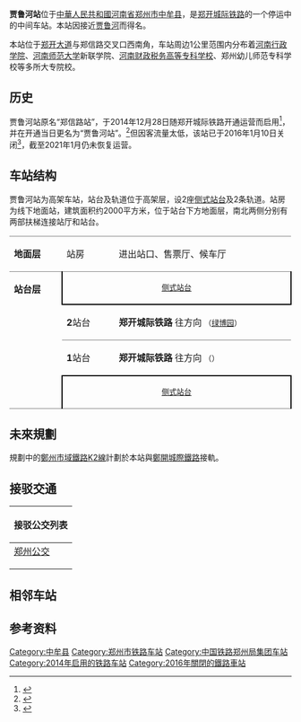 {{Infobox China railway station 
|车站名称 = 贾鲁河站
|图片 = 
|图片介绍 = 
|车站功能 = 客运站
|始建时间 = 
|开通运营 = 2014年12月28日
|closed = 2016年9月10日
|status = 停运中
|其他名称 = 
|英文名称 = Jialuhe Railway Station
|车站代码 = 
|电报码 = 
|拼音码 = 
|车站位置 = {{PRC}}[[河南省|河南省]][[郑州市|郑州市]][[中牟县|中牟县]]
|归属 = [[中国铁路郑州局集团|中国铁路郑州局集团]]
|线路 = [[郑开城际铁路|郑开城际铁路]]
|车站等级 = 
|月台数目 = 2
|侧式站台 = 2
|岛式站台 = 
|站台面 = 2
|股道数目 = 2
|坐标 = {{coord|34.7751|N|113.8496|E|type:railwaystation_region:CN|display=inline,title}}
|网站 = 
}}

'''贾鲁河站'''位于[[中華人民共和國|中華人民共和國]][[河南省|河南省]][[郑州市|郑州市]][[中牟县|中牟县]]，是[[郑开城际铁路|郑开城际铁路]]的一个停运中的中间车站。本站因接近[[贾鲁河|贾鲁河]]而得名。

本站位于[[郑开大道|郑开大道]]与郑信路交叉口西南角，车站周边1公里范围内分布着[[河南行政学院|河南行政学院]]、[[河南师范大学|河南师范大学]]新联学院、[[河南财政税务高等专科学校|河南财政税务高等专科学校]]、郑州幼儿师范专科学校等多所大专院校。

== 历史 ==
贾鲁河站原名“郑信路站”，于2014年12月28日随郑开城际铁路开通运营而启用<ref >{{cite web |url=http://news.xinhuanet.com/local/2014-12/29/c_127344119.htm |language= |title=郑开城际铁路28日开通 河南正式进入“四铁时代” |publisher=中国青年网 |date=2014年12月29日 |accessdate= |archive-date=2017年2月11日 |archive-url=https://web.archive.org/web/20170211155116/http://news.xinhuanet.com/local/2014-12/29/c_127344119.htm |dead-url=no }}</ref>，并在开通当日更名为“贾鲁河站”。<ref>{{cite web|url=http://www.dahebao.cn/news/html/153001.html|language=|title=11分钟到达第一站：贾鲁河站|publisher=大河报|date=2014-12-28|accessdate=|deadurl=yes|archiveurl=https://web.archive.org/web/20141230081446/http://www.dahebao.cn/news/html/153001.html|archivedate=2014-12-30}}</ref>但因客流量太低，该站已于2016年1月10日关闭<ref>{{cite news|title=郑开城际铁路关了两个车站 开通一年客流太少|url=http://news.dahe.cn/2016/01-12/106304813.html|publisher=大河网|date=2016-01-12|accessdate=2017-02-09|archive-date=2020-04-03|archive-url=https://web.archive.org/web/20200403005238/http://news.dahe.cn/2016/01-12/106304813.html|dead-url=no}}</ref>，截至2021年1月仍未恢复运营。

== 车站结构 ==
贾鲁河站为高架车站，站台及轨道位于高架层，设2座[[侧式站台|侧式站台]]及2条轨道。站房为线下地面站，建筑面积约2000平方米，位于站台下方地面层，南北两侧分别有两部扶梯连接站厅和站台。

{|border=0 cellspacing=0 cellpadding=3
|style="border-top:solid 1px gray;vertical-align:top;"|'''地面层'''
|style="border-top:solid 1px gray;vertical-align:top;"|站房
|style="border-top:solid 1px gray;vertical-align:top;"|进出站口、售票厅、候车厅
|-
|style="border-top:solid 1px gray;border-bottom:solid 1px gray;width:100px;vertical-align:top;" rowspan=4|'''站台层'''
|style="border-top:solid 1px gray;border-right:solid 2px black;border-left:solid 2px black;border-bottom:solid 2px black;width:100px;text-align:center;" colspan=2|<small>[[侧式站台|侧式站台]]</small>
|-
|style="border-bottom:solid 1px gray;width:100px;"|'''2'''站台
|style="border-bottom:solid 1px gray;width:400px;"|'''郑开城际铁路''' 往{{站|宋城路}}方向 <small>（[[绿博园站_(郑州)|绿博园]]）</small>
|-
|'''1'''站台
|'''郑开城际铁路''' 往{{站|郑州东}}方向 <small>（{{站|郑州东}}）</small>
|-
|style="border-top:solid 2px black;border-right:solid 2px black;border-left:solid 2px black;border-bottom:solid 1px gray;text-align:center;" colspan=2|<small>[[侧式站台|侧式站台]]</small>
|}

== 未來規劃 ==
規劃中的[[鄭州市域鐵路K2線|鄭州市域鐵路K2線]]計劃於本站與[[鄭開城際鐵路|鄭開城際鐵路]]接軌。

== 接驳交通 ==
{| class="mw-collapsible mw-collapsed wikitable" style="margin: 0 auto; width: auto;" 
! 接驳公交列表
|-
|
;[[郑州公交|郑州公交]]
{{郑州公交路线简单列表|width=98%|header=贾鲁河站|570}}
|}

== 相邻车站 ==
{{s-rail-start}}
{{s-rail|title=CR}}
{{s-inop|[[郑州东站|郑州东站]]|{{站|郑州东}}方向}}
{{s-line|[[郑开城际铁路|郑开城际铁路]]<br />← 14km 贾鲁河站 15km →{{0}}}}
{{s-inop|[[绿博园站_(郑州)|绿博园站]]|{{站|宋城路}}方向}}
{{end box}}

== 参考资料 ==
{{reflist}}

{{郑开城际铁路}}
{{郑州铁路枢纽}}
{{郑州铁路车站}}

{{DEFAULTSORT:Jialuhe Railway Station}}
[[Category:中牟县|Category:中牟县]]
[[Category:郑州市铁路车站|Category:郑州市铁路车站]]
[[Category:中国铁路郑州局集团车站|Category:中国铁路郑州局集团车站]]
[[Category:2014年启用的铁路车站|Category:2014年启用的铁路车站]]
[[Category:2016年關閉的鐵路車站|Category:2016年關閉的鐵路車站]]
